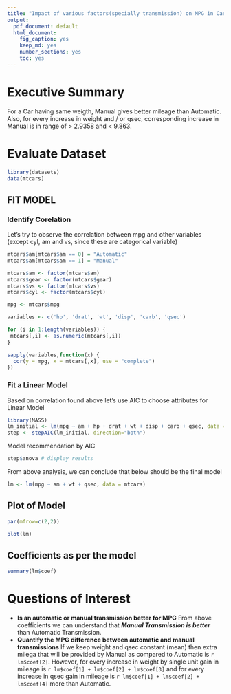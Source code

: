 ```yaml
---
title: "Impact of various factors(specially transmission) on MPG in Cars"
output:
  pdf_document: default
  html_document:
    fig_caption: yes
    keep_md: yes
    number_sections: yes
    toc: yes
---
```

# Executive Summary
For a Car having same weigth, Manual gives better mileage than Automatic. Also, for every increase in weight and / or qsec, corresponding increase in Manual is in range of > 2.9358 and < 9.863.

# Evaluate Dataset
```r
library(datasets)
data(mtcars)
```
## FIT MODEL
### Identify Corelation
Let's try to observe the correlation between mpg and other variables (except cyl, am and vs, since these are categorical variable)
```r
mtcars$am[mtcars$am == 0] = "Automatic"
mtcars$am[mtcars$am == 1] = "Manual"

mtcars$am <- factor(mtcars$am)
mtcars$gear <- factor(mtcars$gear)
mtcars$vs <- factor(mtcars$vs)
mtcars$cyl <- factor(mtcars$cyl)

mpg <- mtcars$mpg

variables <- c('hp', 'drat', 'wt', 'disp', 'carb', 'qsec')

for (i in 1:length(variables)) {
 mtcars[,i] <- as.numeric(mtcars[,i])  
}

sapply(variables,function(x) {
  cor(y = mpg, x = mtcars[,x], use = "complete")
})

```
### Fit a Linear Model
Based on correlation found above let's use AIC to choose attributes for Linear Model
```r
library(MASS)
lm_initial <- lm(mpg ~ am + hp + drat + wt + disp + carb + qsec, data = mtcars)
step <- stepAIC(lm_initial, direction="both")
```
Model recommendation by AIC
```r
step$anova # display results
```
From above analysis, we can conclude that below should be the final model
```r
lm <- lm(mpg ~ am + wt + qsec, data = mtcars)
```
## Plot of Model
```r
par(mfrow=c(2,2))

plot(lm)
```
## Coefficients as per the model
```r

summary(lm$coef)
```
# Questions of Interest
- **Is an automatic or manual transmission better for MPG**
From above coefficients we can understand that ***Manual Transmission is better*** than Automatic Transmission.
- **Quantify the MPG difference between automatic and manual transmissions**
If we keep weight and qsec constant (mean) then extra milega that will be provided by Manual as compared to Automatic is `r lm$coef[2]`. However, for every increase in weight by single unit gain in mileage is `r lm$coef[1] + lm$coef[2] + lm$coef[3]` and for every increase in qsec gain in mileage is `r lm$coef[1] + lm$coef[2] + lm$coef[4]` more than Automatic.

